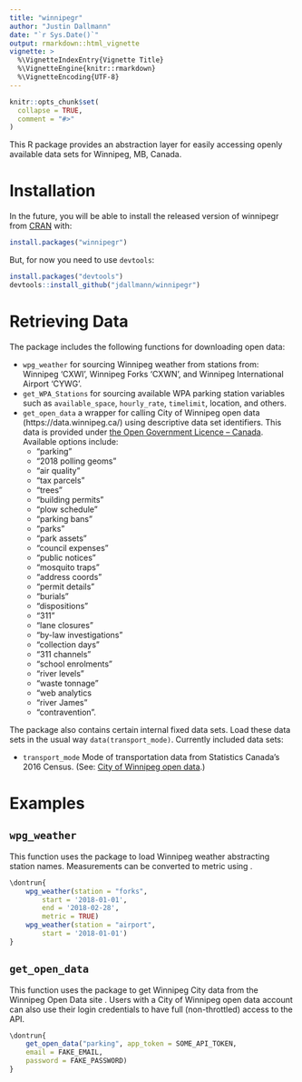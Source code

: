 ```yaml
---
title: "winnipegr"
author: "Justin Dallmann"
date: "`r Sys.Date()`"
output: rmarkdown::html_vignette
vignette: >
  %\VignetteIndexEntry{Vignette Title}
  %\VignetteEngine{knitr::rmarkdown}
  %\VignetteEncoding{UTF-8}
---
```


```r
knitr::opts_chunk$set(
  collapse = TRUE,
  comment = "#>"
)
```


This R package provides an abstraction layer for easily accessing openly available data sets for Winnipeg, MB, Canada. 


# Installation

In the future, you will be able to install the released version of winnipegr from [CRAN](https://CRAN.R-project.org) with:

``` r
install.packages("winnipegr")
```

But, for now you need to use `devtools`:
``` r
install.packages("devtools")
devtools::install_github("jdallmann/winnipegr")
```

# Retrieving Data
The package includes the following functions for downloading open data:

- `wpg_weather` for sourcing Winnipeg weather from stations from: Winnipeg 'CXWI', Winnipeg Forks 'CXWN', and Winnipeg International Airport 'CYWG'.
- `get_WPA_Stations` for sourcing available WPA parking station variables such as `available_space`, `hourly_rate`, `timelimit`, location, and others.
- `get_open_data` a wrapper for calling City of Winnipeg open data (https://data.winnipeg.ca/) using descriptive data set identifiers. This data is provided under [the Open Government Licence – Canada](https://open.canada.ca/en/open-government-licence-canada). Available options include: 
    + "parking"
    + "2018 polling geoms"
    + "air quality"
    + "tax parcels"
    + "trees"
    + "building permits"
    + "plow schedule" 
    + "parking bans"
    + "parks"
    + "park assets"
    + "council expenses"
    + "public notices"
    + "mosquito traps"
    + "address coords"
    + "permit details"
    + "burials"
    + "dispositions"
    + "311"
    + "lane closures"
    + "by-law investigations"
    + "collection days" 
    + "311 channels"
    + "school enrolments"
    + "river levels"
    + "waste tonnage"
    + "web analytics
    + "river James"
    + "contravention".

The package also contains certain internal fixed data sets. Load these data sets in the usual way `data(transport_mode)`. Currently included data sets:

- `transport_mode` Mode of transportation data from Statistics Canada's 2016 Census. (See: [City of Winnipeg open data](https://dev.socrata.com/foundry/data.winnipeg.ca/ijxa-tybv).)


# Examples
## `wpg_weather`
This function uses the \code{reim} package to load Winnipeg
weather abstracting station names. Measurements can be
converted to metric using \code{meathermetrics}.

``` r
\dontrun{
    wpg_weather(station = "forks",
        start = '2018-01-01',
        end = '2018-02-28',
        metric = TRUE)
    wpg_weather(station = "airport",
        start = '2018-01-01')
}
```


## `get_open_data`
This function uses the \code{RSocrata} package to get Winnipeg
City data from the Winnipeg Open Data site \code{data.winnipeg.ca}.
Users with a City of Winnipeg open data account can also use their
login credentials to have full (non-throttled) access to the API.
``` r
\dontrun{
    get_open_data("parking", app_token = SOME_API_TOKEN,
    email = FAKE_EMAIL,
    password = FAKE_PASSWORD)
}
```
